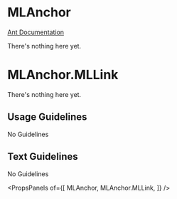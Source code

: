 
# MLAnchor

[Ant Documentation](https://3x.ant.design/components/anchor)

There's nothing here yet.


# MLAnchor.MLLink

There's nothing here yet.

## Usage Guidelines
No Guidelines

## Text Guidelines
No Guidelines

<PropsPanels of={[
  MLAnchor,
  MLAnchor.MLLink,
]} />
